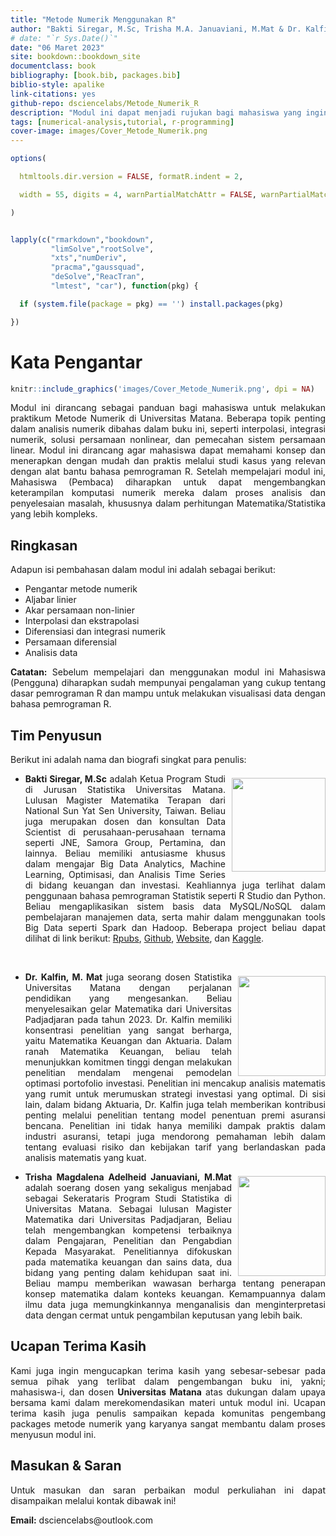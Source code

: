 ```yaml
--- 
title: "Metode Numerik Menggunakan R"
author: "Bakti Siregar, M.Sc, Trisha M.A. Januaviani, M.Mat & Dr. Kalfin, M.Mat"
# date: "`r Sys.Date()`"
date: "06 Maret 2023"
site: bookdown::bookdown_site
documentclass: book
bibliography: [book.bib, packages.bib]
biblio-style: apalike
link-citations: yes
github-repo: dsciencelabs/Metode_Numerik_R
description: "Modul ini dapat menjadi rujukan bagi mahasiswa yang ingin mendalami proses komputasi metode numerik dengan menggunakan R. Meteri disusun sedemikian rupa dengan bahasa yang lebih sederhana agar mudah dipahami oleh Mahasiswa (Pengguna)."
tags: [numerical-analysis,tutorial, r-programming]
cover-image: images/Cover_Metode_Numerik.png
---
```


```r

options(

  htmltools.dir.version = FALSE, formatR.indent = 2,

  width = 55, digits = 4, warnPartialMatchAttr = FALSE, warnPartialMatchDollar = FALSE

)


lapply(c("rmarkdown","bookdown",
         "limSolve","rootSolve",
         "xts","numDeriv",
         "pracma","gaussquad",
         "deSolve","ReacTran",
         "lmtest", "car"), function(pkg) {

  if (system.file(package = pkg) == '') install.packages(pkg)

})

```

<style>
body{
text-align: justify}
</style>

# Kata Pengantar{-}

```r

knitr::include_graphics('images/Cover_Metode_Numerik.png', dpi = NA)

```

Modul ini dirancang sebagai panduan bagi mahasiswa untuk melakukan praktikum Metode Numerik di Universitas Matana. Beberapa topik penting dalam analisis numerik dibahas dalam buku ini, seperti interpolasi, integrasi numerik, solusi persamaan nonlinear, dan pemecahan sistem persamaan linear. Modul ini dirancang agar mahasiswa dapat memahami konsep dan menerapkan dengan mudah dan praktis melalui studi kasus yang relevan dengan alat bantu bahasa pemrograman R. Setelah mempelajari modul ini, Mahasiswa (Pembaca) diharapkan untuk dapat mengembangkan keterampilan komputasi numerik mereka dalam proses analisis dan penyelesaian masalah, khususnya dalam perhitungan Matematika/Statistika yang lebih kompleks.


## Ringkasan {-}

Adapun isi pembahasan dalam modul ini adalah sebagai berikut:

* Pengantar metode numerik 
* Aljabar linier 
* Akar persamaan non-linier 
* Interpolasi dan ekstrapolasi 
* Diferensiasi dan integrasi numerik 
* Persamaan diferensial
* Analisis data

**Catatan:** Sebelum mempelajari dan menggunakan modul ini Mahasiswa (Pengguna) diharapkan sudah mempunyai pengalaman yang cukup tentang dasar pemrograman R dan mampu untuk melakukan visualisasi data dengan bahasa pemrograman R.


## Tim Penyusun {-}

Berikut ini adalah nama dan biografi singkat para penulis:


<img src = "https://raw.githubusercontent.com/dsciencelabs/Metode_Numerik_R/main/images/Penulis/Bakti.jpg" width = "150" height = "150" style = "float:right; margin-left: 10px; margin-top: 7px" />

- **Bakti Siregar, M.Sc** adalah Ketua Program Studi di Jurusan Statistika Universitas Matana. Lulusan Magister Matematika Terapan dari National Sun Yat Sen University, Taiwan. Beliau juga merupakan dosen dan konsultan Data Scientist di perusahaan-perusahaan ternama seperti JNE, Samora Group, Pertamina, dan lainnya. Beliau memiliki antusiasme khusus dalam mengajar Big Data Analytics, Machine Learning, Optimisasi, dan Analisis Time Series di bidang keuangan dan investasi. Keahliannya juga terlihat dalam penggunaan bahasa pemrograman Statistik seperti R Studio dan Python. Beliau mengaplikasikan sistem basis data MySQL/NoSQL dalam pembelajaran manajemen data, serta mahir dalam menggunakan tools Big Data seperti Spark dan Hadoop. Beberapa project beliau dapat dilihat di link berikut: [Rpubs](https://rpubs.com/dsciencelabs), [Github](https://github.com/dsciencelabs), [Website](https://dsciencelabs.github.io/web/index.html), dan [Kaggle](https://www.kaggle.com/baktisiregar/code). 


<br/>

<img src = "https://raw.githubusercontent.com/dsciencelabs/Metode_Numerik_R/main/images/Penulis/Kalfin.jpg" width = "140" height = "160" style = "float:right; margin-left: 10px; margin-top: 7px" />

- **Dr. Kalfin, M. Mat** juga seorang dosen Statistika Universitas Matana dengan perjalanan pendidikan yang mengesankan. Beliau menyelesaikan gelar Matematika dari Universitas Padjadjaran pada tahun 2023. Dr. Kalfin memiliki konsentrasi penelitian yang sangat berharga, yaitu Matematika Keuangan dan Aktuaria. Dalam ranah Matematika Keuangan, beliau telah menunjukkan komitmen tinggi dengan melakukan penelitian mendalam mengenai pemodelan optimasi portofolio investasi. Penelitian ini mencakup analisis matematis yang rumit untuk merumuskan strategi investasi yang optimal. Di sisi lain, dalam bidang Aktuaria, Dr. Kalfin juga telah memberikan kontribusi penting melalui penelitian tentang model penentuan premi asuransi bencana. Penelitian ini tidak hanya memiliki dampak praktis dalam industri asuransi, tetapi juga mendorong pemahaman lebih dalam tentang evaluasi risiko dan kebijakan tarif yang berlandaskan pada analisis matematis yang kuat.

<img src = "https://raw.githubusercontent.com/dsciencelabs/Metode_Numerik_R/main/images/Penulis/Trisha.jpg" width = "140" height = "160" style = "float:right; margin-left: 10px; margin-top: 7px" />

- **Trisha Magdalena Adelheid Januaviani, M.Mat** adalah soerang dosen yang sekaligus menjabad sebagai Sekerataris Program Studi Statistika di Universitas Matana. Sebagai lulusan Magister Matematika dari Universitas Padjadjaran, Beliau telah mengembangkan kompetensi terbaiknya dalam Pengajaran, Penelitian dan Pengabdian Kepada Masyarakat. Penelitiannya difokuskan pada matematika keuangan dan sains data, dua bidang yang penting dalam kehidupan saat ini. Beliau mampu memberikan wawasan berharga tentang penerapan konsep matematika dalam konteks keuangan. Kemampuannya dalam ilmu data juga memungkinkannya menganalisis dan menginterpretasi data dengan cermat untuk pengambilan keputusan yang lebih baik. 


## Ucapan Terima Kasih{-}

Kami juga ingin mengucapkan terima kasih yang sebesar-sebesar pada semua pihak yang terlibat dalam pengembangan buku ini, yakni; mahasiswa-i, dan dosen **Universitas Matana** atas dukungan dalam upaya bersama kami dalam merekomendasikan materi untuk modul ini. Ucapan terima kasih juga penulis sampaikan kepada komunitas pengembang packages metode numerik yang karyanya sangat membantu dalam proses menyusun modul ini. 

## Masukan & Saran {-}

Untuk masukan dan saran perbaikan modul perkuliahan ini dapat disampaikan melalui kontak dibawak ini!

**Email:** dsciencelabs@outlook.com

